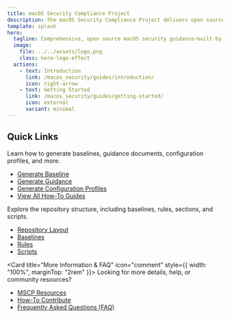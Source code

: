 ```yaml
---
title: macOS Security Compliance Project
description: The macOS Security Compliance Project delivers open source, automated security guidance for macOS, based on NIST SP 800-53 and 800-219. Developed by federal experts and recognized by Apple, it enables organizations to create customized security baselines and technical controls with ease.
template: splash
hero:
  tagline: Comprehensive, open source macOS security guidance—built by federal experts, based on NIST SP 800-53 and 800-219, and recognized by Apple.
  image:
    file: ../../assets/logo.png
    class: hero-logo-effect
  actions:
    - text: Introduction
      link: /macos_security/guides/introduction/
      icon: right-arrow
    - text: Getting Started
      link: /macos_security/guides/getting-started/
      icon: external
      variant: minimal
---
```



## Quick Links

<CardGrid cols={3}>
	<Card title="How To Guides" icon="open-book">
		Learn how to generate baselines, guidance documents, configuration profiles, and more.
		<ul class="howto-link-list">
			<li><a href="/macos_security/guides/how-to/generate-baseline/">Generate Baseline<span class="arrow"></span></a></li>
			<li><a href="/macos_security/guides/how-to/generate-guidance/">Generate Guidance<span class="arrow"></span></a></li>
			<li><a href="/macos_security/guides/how-to/generate-profiles/">Generate Configuration Profiles<span class="arrow"></span></a></li>
			<li><a href="/macos_security/guides/how-to/scripts/">View All How-To Guides<span class="arrow"></span></a></li>
		</ul>
	</Card>
	<Card title="Repository" icon="seti:folder">
		Explore the repository structure, including baselines, rules, sections, and scripts.
		<ul class="howto-link-list">
			<li><a href="/macos_security/reference/layout/">Repository Layout<span class="arrow"></span></a></li>
			<li><a href="/macos_security/reference/baselines/">Baselines<span class="arrow"></span></a></li>
			<li><a href="/macos_security/reference/rules/">Rules<span class="arrow"></span></a></li>
			<li><a href="/macos_security/reference/scripts/">Scripts<span class="arrow"></span></a></li>
		</ul>
	</Card>
</CardGrid>

<Card title="More Information & FAQ" icon="comment" style={{ width: "100%", marginTop: "2rem" }}>
	Looking for more details, help, or community resources?
	<ul class="howto-link-list">
		<li><a href="/macos_security/reference/more/resources/">MSCP Resources<span class="arrow"></span></a></li>
		<li><a href="/macos_security/reference/more/contributing/">How-To Contribute<span class="arrow"></span></a></li>
		<li><a href="/macos_security/reference/more/faq/">Frequently Asked Questions (FAQ)<span class="arrow"></span></a></li>
	</ul>
</Card>
